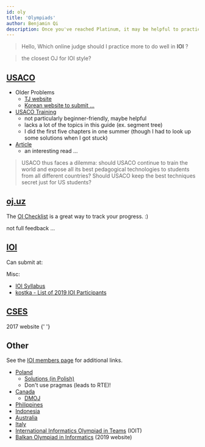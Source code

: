```yaml
---
id: oly
title: 'Olympiads'
author: Benjamin Qi
description: Once you've reached Platinum, it may be helpful to practice with problems from other (inter)national olympiads.
---
```


> Hello, Which online judge should I practice more to do well in **IOI** ?

> the closest OJ for IOI style?

## [USACO](http://www.usaco.org/)

- Older Problems
  - [TJ website](http://tjsct.wikidot.com/usaco/)
  - [Korean website to submit ...](https://www.acmicpc.net/category/106)
- [USACO Training](http://train.usaco.org/usacogate)
  - not particularly beginner-friendly, maybe helpful
  - lacks a lot of the topics in this guide (ex. segment tree)
  - I did the first five chapters in one summer (though I had to look up some solutions when I got stuck)
- [Article](https://www.usenix.org/legacy/bodinfo/bod/bodmarch10/future.pdf)
  - an interesting read ...

<!-- Quotes: -->

> USACO thus faces a dilemma: should USACO continue to train the world and expose all its best pedagogical technologies to students from all different countries? Should USACO keep the best techniques secret just for US students?

<!-- > Training and competition paradigms which attract and reward loners rather than encouraging collaboration and socialization ... Their conversations at training camp concern algorithms and mathematics ... and little else. Generally (with a few notable exceptions), they would not be viewed as well-balanced or particularly socially adept in their interactions with adults and as observed by adults at camp and on trips.

D: -->

## [oj.uz](https://oj.uz/)

The [OI Checklist](https://oichecklist.pythonanywhere.com/) is a great way to track your progress. :)

<Resources>
	<Resource
		source="IZhO"
		title="International Zhautykov Olympiad (Kazakhstan)"
		url="https://izho.kz/"
	></Resource>
	<Resource
		source="APIO"
		title="Asia-Pacific Informatics Olympiad"
		url="http://apio-olympiad.org/"
	></Resource>
	<Resource
		source="COCI"
		title="Croatian Open Contests in Informatics"
		url="http://hsin.hr/coci/"
	>
		not full feedback ...
	</Resource>
	<Resource
		source="JOI"
		title="Japanese Olympiad in Informatics"
		url="https://www.ioi-jp.org/"
	></Resource>
	<Resource
		source="LMIO"
		title="Lithuanian Olympiad in Informatics"
		url="http://online.lmio.lt/"
	></Resource>
</Resources>

<!--
  <Resource source="InfO(1) Cup" title="InfO(1) Cup" url="http://info1cup.com/"></Resource> -->

## [IOI](https://ioinformatics.org/)

Can submit at:

<Resources>
	<Resource
		source="oj.uz"
		title="IOI 03, 07-19"
		url="https://oj.uz/problems/source/22"
		starred
	></Resource>
	<Resource
		source="Yandex"
		title="IOI 03-18"
		url="https://contest.yandex.com/ioi/"
	></Resource>
	<Resource
		source="DMOJ"
		title="IOI 10,11,13-19"
		url="https://dmoj.ca/problems/?category=5"
	></Resource>
</Resources>

Misc:

- [IOI Syllabus](https://people.ksp.sk/~misof/ioi-syllabus/)
- [kostka - List of 2019 IOI Participants](http://weaselcrow.com/pro/cf/ioi/19/)

## [CSES](https://cses.fi/)

<Resources>
	<Resource
		source="Baltic OI"
		title="Baltic Olympiad in Informatics"
		url="http://www.boi2017.org/"
	>
		2017 website
	</Resource>
	<Resource
		source="CEOI"
		title="Central European Olympiad in Informatics"
		url="http://ceoi.inf.elte.hu/"
	>
		{' '}
	</Resource>
</Resources>

## Other

See the [IOI members page](https://ioinformatics.org/page/members/7) for additional links.

- [Poland](https://szkopul.edu.pl/portal/)
  - [Solutions (in Polish)](https://www.oi.edu.pl/l/40/)
  - Don't use pragmas (leads to RTE)!
- [Canada](https://cemc.math.uwaterloo.ca/contests/computing.html)
  - [DMOJ](https://dmoj.ca/problems/?category=24)
- [Philippines](https://noi.ph/past-problems/)
- [Indonesia](https://tlx.toki.id/contests)
- [Australia](https://orac.amt.edu.au/)
- [Italy](https://training.olinfo.it/#/overview)
- [International Informatics Olympiad in Teams](http://ioit.altervista.org/2018-teams-and-contests-.html) (IOIT)
- [Balkan Olympiad in Informatics](https://boi2019.epy.gr/) (2019 website)
